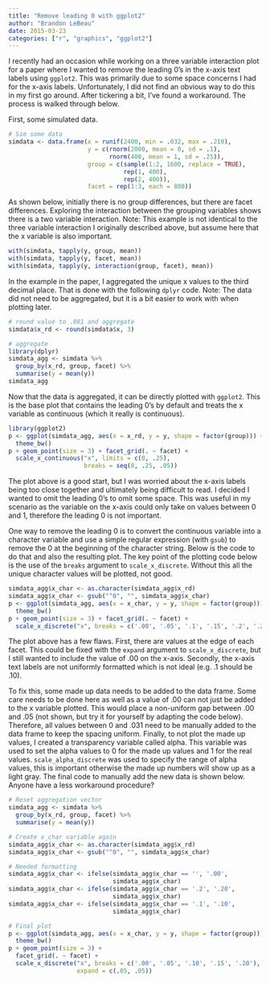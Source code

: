 ---
title: "Remove leading 0 with ggplot2"
author: "Brandon LeBeau"
date: 2015-03-23
categories: ["r", "graphics", "ggplot2"]
---

I recently had an occasion while working on a three variable interaction plot for a paper where I wanted to remove the leading 0's in the x-axis text labels using `ggplot2`. This was primarily due to some space concerns I had for the x-axis labels. Unfortunately, I did not find an obvious way to do this in my first go around. After tickering a bit, I've found a workaround. The process is walked through below.

First, some simulated data.
```{r simdata}
# Sim some data
simdata <- data.frame(x = runif(2400, min = .032, max = .210),
                      y = c(rnorm(2000, mean = 0, sd = .1), 
                            rnorm(400, mean = 1, sd = .25)),
                      group = c(sample(1:2, 1600, replace = TRUE),
                                rep(1, 400), 
                                rep(2, 400)),
                      facet = rep(1:3, each = 800))
```

As shown below, initially there is no group differences, but there are facet differences. Exploring the interaction between the grouping variables shows there is a two variable interaction. Note: This example is not identical to the three variable interaction I originally described above, but assume here that the x variable is also important. 

```{r differences}
with(simdata, tapply(y, group, mean))
with(simdata, tapply(y, facet, mean))
with(simdata, tapply(y, interaction(group, facet), mean))
```

In the example in the paper, I aggregated the unique x values to the third decimal place. That is done with the following `dplyr` code. Note: The data did not need to be aggregated, but it is a bit easier to work with when plotting later.

```{r setup}
# round value to .001 and aggregate
simdata$x_rd <- round(simdata$x, 3)

# aggregate
library(dplyr)
simdata_agg <- simdata %>%
  group_by(x_rd, group, facet) %>%
  summarise(y = mean(y))
simdata_agg 
```

Now that the data is aggregated, it can be directly plotted with `ggplot2`. This is the base plot that contains the leading 0's by default and treats the x variable as continuous (which it really is continuous).

```{r plotwith0}
library(ggplot2)
p <- ggplot(simdata_agg, aes(x = x_rd, y = y, shape = factor(group))) + 
  theme_bw()
p + geom_point(size = 3) + facet_grid(. ~ facet) + 
  scale_x_continuous("x", limits = c(0, .25), 
                     breaks = seq(0, .25, .05))
```
The plot above is a good start, but I was worried about the x-axis labels being too close together and ultimately being difficult to read. I decided I wanted to omit the leading 0's to omit some space. This was useful in my scenario as the variable on the x-axis could only take on values between 0 and 1, therefore the leading 0 is not important.

One way to remove the leading 0 is to convert the continuous variable into a character variable and use a simple regular expression (with `gsub`) to remove the 0 at the beginning of the character string. Below is the code to do that and also the resulting plot. The key point of the plotting code below is the use of the `breaks` argument to `scale_x_discrete`. Without this all the unique character values will be plotted, not good.

```{r plotno0}
simdata_agg$x_char <- as.character(simdata_agg$x_rd)
simdata_agg$x_char <- gsub("^0", "", simdata_agg$x_char)
p <- ggplot(simdata_agg, aes(x = x_char, y = y, shape = factor(group))) + 
  theme_bw()
p + geom_point(size = 3) + facet_grid(. ~ facet) + 
  scale_x_discrete("x", breaks = c('.00', '.05', '.1', '.15', '.2', '.25'))
```

The plot above has a few flaws. First, there are values at the edge of each facet. This could be fixed with the `expand` argument to `scale_x_discrete`, but I still wanted to include the value of .00 on the x-axis. Secondly, the x-axis text labels are not uniformly formatted which is not ideal (e.g. .1 should be .10).

To fix this, some made up data needs to be added to the data frame. Some care needs to be done here as well as a value of .00 can not just be added to the x variable plotted. This would place a non-uniform gap between .00 and .05 (not shown, but try it for yourself by adapting the code below). Therefore, all values between 0 and .031 need to be manually added to the data frame to keep the spacing uniform. Finally, to not plot the made up values, I created a transparency variable called alpha. This variable was used to set the alpha values to 0 for the made up values and 1 for the real values. `scale_alpha_discrete` was used to specify the range of alpha values, this is important otherwise the made up numbers will show up as a light gray. The final code to manually add the new data is shown below. Anyone have a less workaround procedure?

```{r addmadeupvalues}
# Reset aggregation vector
simdata_agg <- simdata %>%
  group_by(x_rd, group, facet) %>%
  summarise(y = mean(y))

# Create x_char variable again
simdata_agg$x_char <- as.character(simdata_agg$x_rd)
simdata_agg$x_char <- gsub("^0", "", simdata_agg$x_char)

# Needed formatting
simdata_agg$x_char <- ifelse(simdata_agg$x_char == '', '.00',
                             simdata_agg$x_char)
simdata_agg$x_char <- ifelse(simdata_agg$x_char == '.2', '.20',
                             simdata_agg$x_char)
simdata_agg$x_char <- ifelse(simdata_agg$x_char == '.1', '.10',
                             simdata_agg$x_char)

# Final plot
p <- ggplot(simdata_agg, aes(x = x_char, y = y, shape = factor(group))) + 
  theme_bw()
p + geom_point(size = 3) + 
  facet_grid(. ~ facet) + 
  scale_x_discrete("x", breaks = c('.00', '.05', '.10', '.15', '.20'),
                   expand = c(.05, .05))
```




